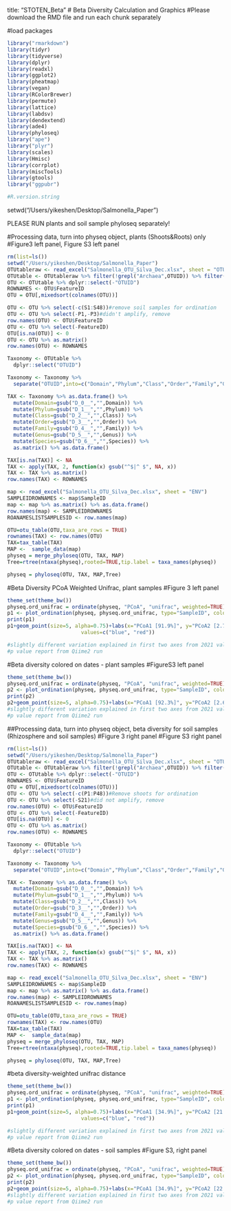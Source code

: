 title: "STOTEN_Beta"
# Beta Diversity Calculation and Graphics
#Please download the RMD file and run each chunk separately

#load packages
```r
library("rmarkdown")
library(tidyr)
library(tidyverse)
library(dplyr)
library(readxl)
library(ggplot2)
library(pheatmap) 
library(vegan)
library(RColorBrewer)
library(permute)
library(lattice)
library(labdsv)
library(dendextend)
library(ade4)
library(phyloseq)
library("ape")
library("plyr")
library(scales)
library(Hmisc)
library(corrplot)
library(miscTools)
library(gtools)
library("ggpubr")

#R.version.string
```

setwd("/Users/yikeshen/Desktop/Salmonella_Paper")

############## PLEASE RUN plants and soil sample phyloseq separately!######### 
#Processing data, turn into physeq object, plants (Shoots&Roots) only
#Figure3 left panel, Figure S3 left panel

```r
rm(list=ls())
setwd("/Users/yikeshen/Desktop/Salmonella_Paper")
OTUtableraw <- read_excel("Salmonella_OTU_Silva_Dec.xlsx", sheet = "OTU_all")
OTUtable <- OTUtableraw %>% filter(!grepl("Archaea",OTUID)) %>% filter(!grepl("Eukaryota",OTUID))
OTU <- OTUtable %>% dplyr::select(-"OTUID")
ROWNAMES <- OTU$FeatureID 
OTU = OTU[,mixedsort(colnames(OTU))]

OTU <- OTU %>% select(-c(S1:S48))#remove soil samples for ordination
OTU <- OTU %>% select(-P1,-P3)#didn't amplify, remove
row.names(OTU) <- OTU$FeatureID 
OTU <- OTU %>% select(-FeatureID)
OTU[is.na(OTU)] <- 0
OTU <- OTU %>% as.matrix()
row.names(OTU) <- ROWNAMES

Taxonomy <- OTUtable %>% 
  dplyr::select("OTUID")

Taxonomy <- Taxonomy %>%
  separate("OTUID",into=c("Domain","Phylum","Class","Order","Family","Genus","Species"),sep=";")

TAX <- Taxonomy %>% as.data.frame() %>% 
  mutate(Domain=gsub("D_0__","",Domain)) %>% 
  mutate(Phylum=gsub("D_1__","",Phylum)) %>% 
  mutate(Class=gsub("D_2__","",Class)) %>% 
  mutate(Order=gsub("D_3__","",Order)) %>% 
  mutate(Family=gsub("D_4__","",Family)) %>% 
  mutate(Genus=gsub("D_5__","",Genus)) %>% 
  mutate(Species=gsub("D_6__","",Species)) %>% 
  as.matrix() %>% as.data.frame()

TAX[is.na(TAX)] <- NA
TAX <- apply(TAX, 2, function(x) gsub("^$|^ $", NA, x))
TAX <- TAX %>% as.matrix()
row.names(TAX) <- ROWNAMES

map <- read_excel("Salmonella_OTU_Silva_Dec.xlsx", sheet = "ENV")
SAMPLEIDROWNAMES <- map$SampleID
map <- map %>% as.matrix() %>% as.data.frame()
row.names(map) <- SAMPLEIDROWNAMES
ROANAMESLISTSAMPLESID <- row.names(map)

OTU=otu_table(OTU,taxa_are_rows = TRUE)
rownames(TAX) <- row.names(OTU)
TAX=tax_table(TAX)
MAP <-  sample_data(map)
physeq = merge_phyloseq(OTU, TAX, MAP)
Tree=rtree(ntaxa(physeq),rooted=TRUE,tip.label = taxa_names(physeq))

physeq = phyloseq(OTU, TAX, MAP,Tree)

```

#Beta Diversity PCoA Weighted Unifrac, plant samples
#Figure 3 left panel
```r
theme_set(theme_bw())
physeq.ord_unifrac = ordinate(physeq, "PCoA", "unifrac", weighted=TRUE)
p1 <- plot_ordination(physeq, physeq.ord_unifrac, type="SampleID", color="Antibiotics", shape="Compartment") 
print(p1)
p1+geom_point(size=5, alpha=0.75)+labs(x="PCoA1 [91.9%]", y="PCoA2 [2.7%]")+ggtitle("PCoA on Weighted Unifrac Distance")+theme(plot.title = element_text(hjust = 0.5))+theme(legend.position="right",axis.text=element_text(size=16),axis.title=element_text(size=16),plot.title = element_text(size=22, hjust=0.5),text = element_text(size = 16))+scale_color_manual(breaks = c("NO", "YES"),
                        values=c("blue", "red"))

#slightly different variation explained in first two axes from 2021 validation and 2020 run. Does not influence results
#p value report from Qiime2 run

```

#Beta diversity colored on dates - plant samples
#FigureS3 left panel
```r
theme_set(theme_bw())
physeq.ord_unifrac = ordinate(physeq, "PCoA", "unifrac", weighted=TRUE)
p2 <- plot_ordination(physeq, physeq.ord_unifrac, type="SampleID", color="Time", shape="Compartment") 
print(p2)
p2+geom_point(size=5, alpha=0.75)+labs(x="PCoA1 [92.3%]", y="PCoA2 [2.6%]")+ggtitle("PCoA on Weighted Unifrac Distance")+theme(plot.title = element_text(hjust = 0.5))+theme(legend.position="right",axis.text=element_text(size=16),axis.title=element_text(size=16),plot.title = element_text(size=22, hjust=0.5),text = element_text(size = 16))+scale_fill_brewer(palette = "jco")
#slightly different variation explained in first two axes from 2021 validation and 2020 run. Does not influence results
#p value report from Qiime2 run
```


##Processing data, turn into physeq object, beta diversity for soil samples (Rhizosphere and soil samples)
#Figure 3 right panel
#Figure S3 right panel
```r
rm(list=ls())
setwd("/Users/yikeshen/Desktop/Salmonella_Paper")
OTUtableraw <- read_excel("Salmonella_OTU_Silva_Dec.xlsx", sheet = "OTU_all")
OTUtable <- OTUtableraw %>% filter(!grepl("Archaea",OTUID)) %>% filter(!grepl("Eukaryota",OTUID))
OTU <- OTUtable %>% dplyr::select(-"OTUID")
ROWNAMES <- OTU$FeatureID 
OTU = OTU[,mixedsort(colnames(OTU))]
OTU <- OTU %>% select(-c(P1:P48))#Remove shoots for ordination
OTU <- OTU %>% select(-S21)#did not amplify, remove
row.names(OTU) <- OTU$FeatureID 
OTU <- OTU %>% select(-FeatureID)
OTU[is.na(OTU)] <- 0
OTU <- OTU %>% as.matrix()
row.names(OTU) <- ROWNAMES

Taxonomy <- OTUtable %>% 
  dplyr::select("OTUID")

Taxonomy <- Taxonomy %>%
  separate("OTUID",into=c("Domain","Phylum","Class","Order","Family","Genus","Species"),sep=";")

TAX <- Taxonomy %>% as.data.frame() %>% 
  mutate(Domain=gsub("D_0__","",Domain)) %>% 
  mutate(Phylum=gsub("D_1__","",Phylum)) %>% 
  mutate(Class=gsub("D_2__","",Class)) %>% 
  mutate(Order=gsub("D_3__","",Order)) %>% 
  mutate(Family=gsub("D_4__","",Family)) %>% 
  mutate(Genus=gsub("D_5__","",Genus)) %>% 
  mutate(Species=gsub("D_6__","",Species)) %>% 
  as.matrix() %>% as.data.frame()

TAX[is.na(TAX)] <- NA
TAX <- apply(TAX, 2, function(x) gsub("^$|^ $", NA, x))
TAX <- TAX %>% as.matrix()
row.names(TAX) <- ROWNAMES

map <- read_excel("Salmonella_OTU_Silva_Dec.xlsx", sheet = "ENV")
SAMPLEIDROWNAMES <- map$SampleID
map <- map %>% as.matrix() %>% as.data.frame()
row.names(map) <- SAMPLEIDROWNAMES
ROANAMESLISTSAMPLESID <- row.names(map)

OTU=otu_table(OTU,taxa_are_rows = TRUE)
rownames(TAX) <- row.names(OTU)
TAX=tax_table(TAX)
MAP <-  sample_data(map)
physeq = merge_phyloseq(OTU, TAX, MAP)
Tree=rtree(ntaxa(physeq),rooted=TRUE,tip.label = taxa_names(physeq))

physeq = phyloseq(OTU, TAX, MAP,Tree)

```

#beta diversity-weighted unifrac distance
```r
theme_set(theme_bw())
physeq.ord_unifrac = ordinate(physeq, "PCoA", "unifrac", weighted=TRUE)
p1 <- plot_ordination(physeq, physeq.ord_unifrac, type="SampleID", color="Antibiotics", shape="Compartment") 
print(p1)
p1+geom_point(size=5, alpha=0.75)+labs(x="PCoA1 [34.9%]", y="PCoA2 [21.4%]")+ggtitle("PCoA on Weighted Unifrac Distance")+theme(plot.title = element_text(hjust = 0.5))+theme(legend.position="right",axis.text=element_text(size=16),axis.title=element_text(size=16),plot.title = element_text(size=22, hjust=0.5),text = element_text(size = 16))+scale_color_manual(breaks = c("NO", "YES"),
                        values=c("blue", "red"))

#slightly different variation explained in first two axes from 2021 validation and 2020 run. Does not influence results
#p value report from Qiime2 run
```
#Beta diversity colored on dates - soil samples
#Figure S3, right panel
```r
theme_set(theme_bw())
physeq.ord_unifrac = ordinate(physeq, "PCoA", "unifrac", weighted=TRUE)
p2 <- plot_ordination(physeq, physeq.ord_unifrac, type="SampleID", color="Time", shape="Compartment") 
print(p2)
p2+geom_point(size=5, alpha=0.75)+labs(x="PCoA1 [34.9%]", y="PCoA2 [22.3%]")+ggtitle("PCoA on Weighted Unifrac Distance")+theme(plot.title = element_text(hjust = 0.5))+theme(legend.position="right",axis.text=element_text(size=16),axis.title=element_text(size=16),plot.title = element_text(size=22, hjust=0.5),text = element_text(size = 16))+scale_fill_brewer(palette = "jco")
#slightly different variation explained in first two axes from 2021 validation and 2020 run. Does not influence results
#p value report from Qiime2 run

```